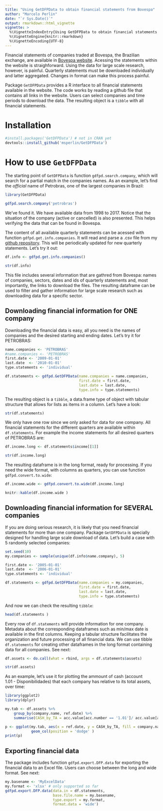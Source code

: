 ```yaml
---
title: "Using GetDFPData to obtain financial statements from Bovespa"
author: "Marcelo Perlin"
date: "`r Sys.Date()`"
output: rmarkdown::html_vignette
vignette: >
  %\VignetteIndexEntry{Using GetDFPData to obtain financial statements from Bovespa}
  %\VignetteEngine{knitr::rmarkdown}
  %\VignetteEncoding{UTF-8}
---
```


Financial statements of companies traded at Bovespa, the Brazilian exchange, are available in [Bovespa website](http://www.bmfbovespa.com.br/). Acessing the statements within the website is straighforward. Using the data for large scale research, however, is painful. Quarterly statements must be downloaded individually and latter aggregated. Changes in format can make this process painful.

Package `GetDFPData` provides a R interface to all financial statements available in the website. The code works by reading a github file that contains all links in the website. Users can select companies and time periods to download the data. The resulting object is a `tibble` with all financial statements.  

# Installation

```r
#install.packages('GetDFPData') # not in CRAN yet
devtools::install_github('msperlin/GetDFPData')
```


# How to use `GetDFPData`

The starting point of `GetDFPData` is function `gdfpd.search.company`, which will search for a partial match in the companies names. As an example, let's find the _official_ name of Petrobras, one of the largest companies in Brazil:

```r
library(GetDFPData)

gdfpd.search.company('petrobras')

```

We've found it. We have available data from 1998 to 2017. Notice that the situation of the company (active or cancelled) is also presented. This helps verifying the data that can be found in Bovespa.

The content of all available quarterly statements can be acessed with function `gdfpd.get.info.companies`. It will read and parse a .csv file from my [github repository](https://github.com/msperlin/GetDFPData_auxiliary). This will be periodically updated for new quarterly statements. Let's try it out:

```r
df.info <- gdfpd.get.info.companies()

str(df.info)
```

This file includes several information that are gathred from Bovespa: names of companies, sectors, dates and ids of quarterly statements and, most importantly, the links to download the files. The resulting dataframe can be used to filter and gather information for large scale research such as downloading data for a specific sector.

## Downloading financial information for ONE company

Downloading the financial data is easy, all you need is the names of companies and the desired starting and ending dates. Let's try it for PETROBRAS:

```r
name.companies <- 'PETROBRAS'
#name.companies <- 'PETROBRAS'
first.date <- '2009-01-01'
last.date  <- '2010-01-01'
type.statements <- 'individual'

df.statements <- gdfpd.GetDFPData(name.companies = name.companies, 
                                  first.date = first.date,
                                  last.date = last.date,
                                  type.info = type.statements)
```

The resulting object is a `tibble`, a data.frame type of object with tabular structure that allows for lists as items in a column. Let's have a look:

```r
str(df.statements)
```

We only have one row since we only asked for data for one company. All financial statements for the different quarters are available within `df.statements`. For example the income statements for all desired quarters of PETROBRAS are:

```r
df.income.long <- df.statements$income[[1]]

str(df.income.long)
```

The resulting dataframe is in the long format, ready for processing. If you need the wide format, with columns as quarters, you can use function `gdfpd.convert.to.wide`:

```r
df.income.wide <- gdfpd.convert.to.wide(df.income.long)

knitr::kable(df.income.wide )
```

## Downloading financial information for SEVERAL companies

If you are doing serious research, it is likely that you need financial statements for more than one company.  Package `GetDFPData` is specially designed for handling large scale download of data. Let's build a case with 5 randomly selected companies:

```r
set.seed(10)
my.companies <- sample(unique(df.info$name.company), 5)

first.date <- '2005-01-01'
last.date  <- '2006-01-01'
type.statements <- 'individual'

df.statements <- gdfpd.GetDFPData(name.companies = my.companies, 
                                  first.date = first.date,
                                  last.date = last.date,
                                  type.info = type.statements)
```

And now we can check the resulting `tibble`:

```r
head(df.statements )
```

Every row of `df.statements` will provide information for one company. Metadata about the corresponding dataframes such as min/max date is available in the first columns. Keeping a tabular structure facilitates the organization and future processing of all financial data. We can use tibble `df.statements` for creating other dataframes in the long format containing data for all companies. See next:

```r
df.assets <- do.call(what = rbind, args = df.statements$assets)

str(df.assets)
```

As an example, let's use it for plotting the ammount of cash (account 	
1.01 - Disponibilidades) that each company has relative to its total assets, over time:

```r
library(ggplot2)
library(dplyr)

my.tab <- df.assets %>%
    group_by(company.name, ref.date) %>%
    summarise(CASH_by_TA = acc.value[acc.number == '1.01']/ acc.value[acc.number == '1'] )

p <- ggplot(my.tab, aes(x = ref.date, y = CASH_by_TA, fill = company.name)) +
            geom_col(position = 'dodge' )
print(p)
```


## Exporting financial data

The package includes function `gdfpd.export.DFP.data` for exporting the financial data to an Excel file. Users can choose between the long and wide format. See next:

```r
my.basename <- 'MyExcelData'
my.format <- 'xlsx' # only supported so far
gdfpd.export.DFP.data(data.in = df.statements, 
                      base.file.name = my.basename,
                      type.export = my.format,
                      format.data = 'wide')
```

